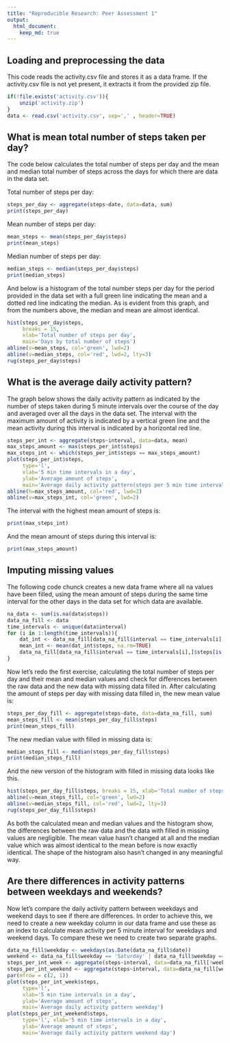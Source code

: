 ```yaml
---
title: "Reproducible Research: Peer Assessment 1"
output: 
  html_document:
    keep_md: true
---
```



## Loading and preprocessing the data

This code reads the activity.csv file and stores it as a data frame. If the activity.csv file is not yet present, it extracts it from the provided zip file.

```r
if(!file.exists('activity.csv')){
    unzip('activity.zip')
}
data <- read.csv('activity.csv', sep=',' , header=TRUE)
```


## What is mean total number of steps taken per day?

The code below calculates the total number of steps per day and the mean and median total number of steps across the days for which there are data in the data set.

Total number of steps per day:
```r
steps_per_day <- aggregate(steps~date, data=data, sum)
print(steps_per_day)
```

Mean number of steps per day:
```r
mean_steps <- mean(steps_per_day$steps)
print(mean_steps)
```

Median number of steps per day:
```r
median_steps <- median(steps_per_day$steps)
print(median_steps)
```

And below is a histogram of the total number steps per day for the period provided in the data set with a full green line indicating the mean and a dotted red line indicating the median. As is evident from this graph, and from the numbers above, the median and mean are almost identical.
```r
hist(steps_per_day$steps, 
     breaks = 15, 
     xlab='Total number of steps per day', 
     main='Days by total number of steps')
abline(v=mean_steps, col='green', lwd=2)
abline(v=median_steps, col='red', lwd=2, lty=3)
rug(steps_per_day$steps)
```


## What is the average daily activity pattern?

The graph below shows the daily activity pattern as indicated by the number of steps taken during 5 minute intervals over the course of the day and averaged over all the days in the data set. The interval with the maximum amount of activity is indicated by a vertical green line and the mean activity during this interval is indicated by a horizontal red line.
```r
steps_per_int <- aggregate(steps~interval, data=data, mean)
max_steps_amount <- max(steps_per_int$steps)
max_steps_int <- which(steps_per_int$steps == max_steps_amount)
plot(steps_per_int$steps, 
     type='l', 
     xlab='5 min time intervals in a day', 
     ylab='Average amount of steps', 
     main='Average daily activity pattern(steps per 5 min time interval)')
abline(h=max_steps_amount, col='red', lwd=2)
abline(v=max_steps_int, col='green', lwd=2)
```

The interval with the highest mean amount of steps is:
```r
print(max_steps_int)
```

And the mean amount of steps during this interval is:
```r
print(max_steps_amount)
```


## Imputing missing values

The following code chunck creates a new data frame where all na values have been filled, using the mean amount of steps during the same time interval for the other days in the data set for which data are available.
```r
na_data <- sum(is.na(data$steps))
data_na_fill <- data
time_intervals <- unique(data$interval)
for (i in 1:length(time_intervals)){
	dat_int <- data_na_fill[data_na_fill$interval == time_intervals[i],]
	mean_int <- mean(dat_int$steps, na.rm=TRUE)
	data_na_fill[data_na_fill$interval == time_intervals[i],]$steps[is.na(dat_int$steps)] <- mean_int
}
```

Now let's redo the first exercise, calculating the total number of steps per day and their mean and median values and check for differences between the raw data and the new data with missing data filled in.
After calculating the amount of steps per day with missing data filled in, the new mean value is:
```r
steps_per_day_fill <- aggregate(steps~date, data=data_na_fill, sum)
mean_steps_fill <- mean(steps_per_day_fill$steps)
print(mean_steps_fill)
```

The new median value with filled in missing data is:
```r
median_steps_fill <- median(steps_per_day_fill$steps)
print(median_steps_fill)
```

And the new version of the histogram with filled in missing data looks like this.
```r
hist(steps_per_day_fill$steps, breaks = 15, xlab='Total number of steps per day', main='Days by total number of steps')
abline(v=mean_steps_fill, col='green', lwd=2)
abline(v=median_steps_fill, col='red', lwd=2, lty=3)
rug(steps_per_day_fill$steps)
```

As both the calculated mean and median values and the histogram show, the differences between the raw data and the data with filled in missing values are negligible. The mean value hasn't changed at all and the median value which was almost identical to the mean before is now exactly identical. The shape of the histogram also hasn't changed in any meaningful way.


## Are there differences in activity patterns between weekdays and weekends?
Now let's compare the daily activity pattern between weekdays and weekend days to see if there are differences. In order to achieve this, we need to create a new weekday column in our data frame and use these as an index to calculate mean activity per 5 minute interval for weekdays and weekend days. To compare these we need to create two separate graphs.
```r
data_na_fill$weekday <- weekdays(as.Date(data_na_fill$date))
weekend <- data_na_fill$weekday == 'Saturday' | data_na_fill$weekday == 'Sunday'
steps_per_int_week <- aggregate(steps~interval, data=data_na_fill[!weekend,], mean)
steps_per_int_weekend <- aggregate(steps~interval, data=data_na_fill[weekend,], mean)
par(mfrow = c(2, 1))
plot(steps_per_int_week$steps, 
     type='l', 
     xlab='5 min time intervals in a day', 
     ylab='Average amount of steps', 
     main='Average daily activity pattern weekday')
plot(steps_per_int_weekend$steps, 
     type='l', xlab='5 min time intervals in a day', 
     ylab='Average amount of steps', 
     main='Average daily activity pattern weekend day')
```

